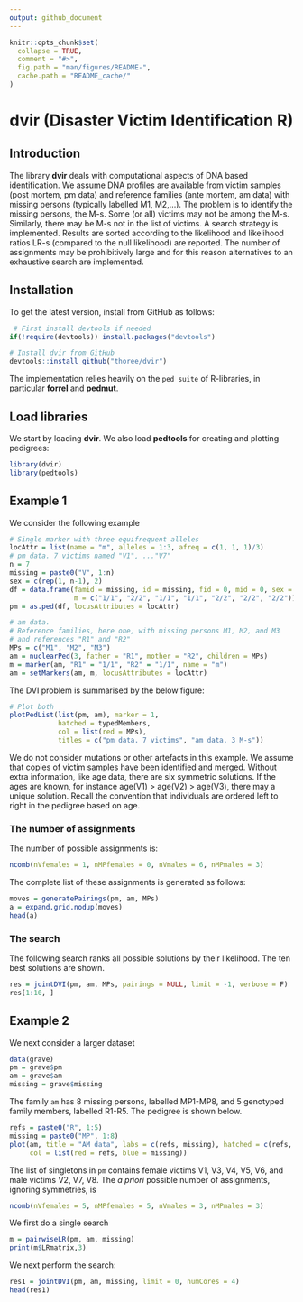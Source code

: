 ```yaml
---
output: github_document
---
```


<!-- README.md is generated from README.Rmd. Please edit that file -->

```r
knitr::opts_chunk$set(
  collapse = TRUE,
  comment = "#>",
  fig.path = "man/figures/README-",
  cache.path = "README_cache/"
)
```


# dvir (Disaster Victim Identification R)

## Introduction

The library **dvir** deals with computational aspects of DNA based identification.
We assume DNA profiles are available from victim samples (post mortem, pm data) and 
reference families (ante mortem, am data) with missing persons (typically labelled M1, M2,...). The problem is to identify the missing persons, the M-s.
Some (or all) victims may not be 
among the M-s. Similarly, there may be M-s not in the list of victims.
A search strategy is implemented.
Results are sorted according to the likelihood and likelihood ratios LR-s (compared to the null likelihood) are reported. 
The number of assignments may be prohibitively large and for this reason alternatives to
an exhaustive search are implemented.

## Installation

To get the latest version, install from GitHub as follows:

```r
 # First install devtools if needed
if(!require(devtools)) install.packages("devtools")

# Install dvir from GitHub
devtools::install_github("thoree/dvir")
```
The implementation relies heavily on 
the `ped suite` of R-libraries, in particular **forrel** and **pedmut**.

## Load libraries



We start by loading **dvir**. We also load **pedtools** for creating and plotting pedigrees:
```r
library(dvir)
library(pedtools)
```

## Example 1

We consider the following example

```r
# Single marker with three equifrequent alleles
locAttr = list(name = "m", alleles = 1:3, afreq = c(1, 1, 1)/3)
# pm data. 7 victims named "V1", ..."V7"
n = 7
missing = paste0("V", 1:n)
sex = c(rep(1, n-1), 2)
df = data.frame(famid = missing, id = missing, fid = 0, mid = 0, sex = sex,
                m = c("1/1", "2/2", "1/1", "1/1", "2/2", "2/2", "2/2"))
pm = as.ped(df, locusAttributes = locAttr)

# am data. 
# Reference families, here one, with missing persons M1, M2, and M3
# and references "R1" and "R2"
MPs = c("M1", "M2", "M3")
am = nuclearPed(3, father = "R1", mother = "R2", children = MPs)
m = marker(am, "R1" = "1/1", "R2" = "1/1", name = "m")
am = setMarkers(am, m, locusAttributes = locAttr)
```

The DVI problem is summarised by the below figure:

```r
# Plot both
plotPedList(list(pm, am), marker = 1, 
            hatched = typedMembers, 
            col = list(red = MPs), 
            titles = c("pm data. 7 victims", "am data. 3 M-s"))
```

We do not consider mutations or other artefacts in this example. We assume that copies of victim samples have been identified and merged. Without extra information, like age data,
there are six symmetric solutions. If the ages are known, for instance age(V1) > age(V2) > age(V3), there may a unique solution.
Recall the convention that individuals are ordered left to right in the pedigree based on age.

### The number of assignments

The number of possible assignments is:

```r
ncomb(nVfemales = 1, nMPfemales = 0, nVmales = 6, nMPmales = 3)
```

The complete list of these assignments is generated as follows:

```r
moves = generatePairings(pm, am, MPs)
a = expand.grid.nodup(moves)
head(a)
```

### The search

The following search ranks all possible solutions by their likelihood. The ten best solutions are shown.
```r
res = jointDVI(pm, am, MPs, pairings = NULL, limit = -1, verbose = F)
res[1:10, ]
```


## Example 2

We next consider a larger dataset

```r
data(grave)
pm = grave$pm
am = grave$am
missing = grave$missing
```

The family `am` has 8 missing persons, labelled MP1-MP8, and 5 genotyped family members, labelled R1-R5. The pedigree is shown below.

```r
refs = paste0("R", 1:5)
missing = paste0("MP", 1:8)
plot(am, title = "AM data", labs = c(refs, missing), hatched = c(refs, missing), 
     col = list(red = refs, blue = missing))
```

The list of singletons in `pm` contains female victims V1, V3, V4, V5, V6,
and male victims V2, V7, V8. The *a priori* possible number of assignments,
ignoring symmetries, is

```r
ncomb(nVfemales = 5, nMPfemales = 5, nVmales = 3, nMPmales = 3)
```

We first do a single search 

```r
m = pairwiseLR(pm, am, missing)
print(m$LRmatrix,3)
```





We next perform the search:
```r
res1 = jointDVI(pm, am, missing, limit = 0, numCores = 4)
head(res1)
```




